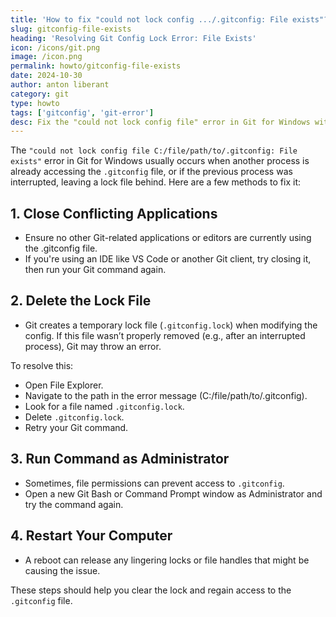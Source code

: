 ```yaml
---
title: 'How to fix "could not lock config .../.gitconfig: File exists"?'
slug: gitconfig-file-exists
heading: 'Resolving Git Config Lock Error: File Exists'
icon: /icons/git.png
image: /icon.png
permalink: howto/gitconfig-file-exists
date: 2024-10-30
author: anton liberant
category: git
type: howto
tags: ['gitconfig', 'git-error']
desc: Fix the "could not lock config file" error in Git for Windows with solutions like removing lock files and fixing permissions for smooth Git operations.
---
```


The `"could not lock config file C:/file/path/to/.gitconfig: File exists"` error in Git for Windows usually occurs when another process is already accessing the `.gitconfig` file, or if the previous process was interrupted, leaving a lock file behind. Here are a few methods to fix it:

## 1. Close Conflicting Applications

- Ensure no other Git-related applications or editors are currently using the .gitconfig file.
- If you're using an IDE like VS Code or another Git client, try closing it, then run your Git command again.

## 2. Delete the Lock File

- Git creates a temporary lock file (`.gitconfig.lock`) when modifying the config. If this file wasn’t properly removed (e.g., after an interrupted process), Git may throw an error.

To resolve this:

- Open File Explorer.
- Navigate to the path in the error message (C:/file/path/to/.gitconfig).
- Look for a file named `.gitconfig.lock`.
- Delete `.gitconfig.lock`.
- Retry your Git command.

## 3. Run Command as Administrator

- Sometimes, file permissions can prevent access to `.gitconfig`.
- Open a new Git Bash or Command Prompt window as Administrator and try the command again.

## 4. Restart Your Computer

- A reboot can release any lingering locks or file handles that might be causing the issue.

These steps should help you clear the lock and regain access to the `.gitconfig` file.
